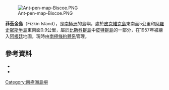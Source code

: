 [[Image:Ant-pen-map-Biscoe.PNG|thumb]]

{{coord|65|31|S|65|31|W|source:GNIS|display=title}}

'''菲茲金島'''（Fizkin Island），是[[南極洲|南極洲]]的島嶼，處於[[皮克維克島|皮克維克島]]東南面5公里和[[阿羅史密斯半島|阿羅史密斯半島]]東南面0.9公里，屬於[[比斯科群島|比斯科群島]]中[[皮特群島|皮特群島]]的一部分，在1957年被繪入[[阿根廷|阿根廷]]地圖，現時由[[南極條約體系|南極條約體系]]管理。

==參考資料==
*{{cite gnis | type = antarid | id = 4975| name = Fizkin Island | accessdate = 2012-03-26}}
*{{usgs-gazetteer|id=4975}}

{{DEFAULTSORT:Fizkin Island}}
[[Category:南極洲島嶼|Category:南極洲島嶼]]


{{Biscoes-geo-stub}}